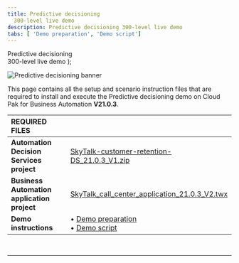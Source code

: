 ```yaml
---
title: Predictive decisioning
  300-level live demo
description: Predictive decisioning 300-level live demo
tabs: [ 'Demo preparation', 'Demo script']
---
```


  <span>
    Predictive decisioning <br/> 300-level live demo
  </span> );

![Predictive decisioning banner](./images/Predictive-Decisioning-300-Prep-GitHub-banner-12-15-21.jpg)

<span id="top"></span>

This page contains all the setup and scenario instruction files that are required to install and execute the Predictive decisioning demo on Cloud Pak for Business Automation **V21.0.3**.

| REQUIRED FILES | |
| :---         | :--- |
| **Automation Decision Services project** | <a href="./SkyTalk-customer-retention-DS_21.0.3_V1.zip" target="_blank" rel="noreferrer">SkyTalk-customer-retention-DS_21.0.3_V1.zip</a> |
| **Business Automation application project** | <a href="./SkyTalk_call_center_application_21.0.3_V2.twx" target="_blank" rel="noreferrer">SkyTalk_call_center_application_21.0.3_V2.twx</a> |
| **Demo instructions** | • <a href="./300-Business-Automation-Predictive-Decisioning-Demo-Script.pdf" target="_blank" rel="noreferrer">Demo preparation</a> <br/> • <a href="./300-Business-Automation-Predictive-Decisioning-Demo-Script.pdf" target="_blank" rel="noreferrer">Demo script</a> |

<br/>

***
